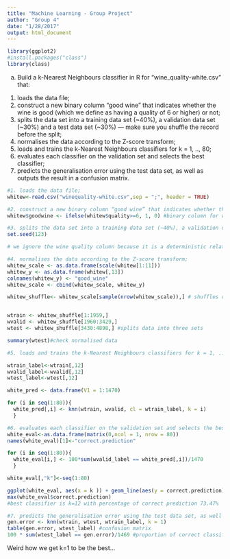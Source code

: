 ```yaml
---
title: "Machine Learning - Group Project"
author: "Group 4"
date: "1/28/2017"
output: html_document
---
```


```r
library(ggplot2)
#install.packages("class")
library(class)
```

(a) Build a k-Nearest Neighbours classifier in R for “wine_quality-white.csv” that:
1. loads the data file;
2. construct a new binary column “good wine” that indicates whether the wine is good
(which we define as having a quality of 6 or higher) or not;
3. splits the data set into a training data set (~40%), a validation data set (~30%) and a test data set (~30%) — make sure you shuffle the record before the split;
4. normalises the data according to the Z-score transform;
5. loads and trains the k-Nearest Neighbours classifiers for k = 1, .., 80;
6. evaluates each classifier on the validation set and selects the best classifier;
7. predicts the generalisation error using the test data set, as well as outputs the result in a confusion matrix.

```r
#1. loads the data file;
whitew<-read.csv("winequality-white.csv",sep = ";", header = TRUE)

#2. construct a new binary column “good wine” that indicates whether the wine is good (which we define as having a quality of 6 or higher) or not
whitew$goodwine <- ifelse(whitew$quality>=6, 1, 0) #binary column for wine quality

#3. splits the data set into a training data set (~40%), a validation data set (~30%) and atest data set (~30%) — make sure you shuffle the record before the split;
set.seed(123)

# we ignore the wine quality column because it is a deterministic relationship with good_wine

#4. normalises the data according to the Z-score transform;
whitew_scale <- as.data.frame(scale(whitew[1:11]))
whitew_y <- as.data.frame(whitew[,13])
colnames(whitew_y) <- "good_wine"
whitew_scale <- cbind(whitew_scale, whitew_y)

whitew_shuffle<- whitew_scale[sample(nrow(whitew_scale)),] # shuffles observations


wtrain <- whitew_shuffle[1:1959,]
wvalid <- whitew_shuffle[1960:3429,]
wtest <- whitew_shuffle[3430:4898,] #splits data into three sets

summary(wtest)#check normalised data

#5. loads and trains the k-Nearest Neighbours classifiers for k = 1, .., 80;

wtrain_label<-wtrain[,12]
wvalid_label<-wvalid[,12]
wtest_label<-wtest[,12]

white_pred <- data.frame(V1 = 1:1470)

for (i in seq(1:80)){
  white_pred[,i] <- knn(wtrain, wvalid, cl = wtrain_label, k = i)
  }

#6. evaluates each classifier on the validation set and selects the best classifier;
white_eval<-as.data.frame(matrix(0,ncol = 1, nrow = 80))
names(white_eval)[1]<-"correct.prediction"

for (i in seq(1:80)){
  white_eval[i,] <- 100*sum(wvalid_label == white_pred[,i])/1470
  }

white_eval[,"k"]<-seq(1:80)

ggplot(white_eval, aes(x = k )) + geom_line(aes(y = correct.prediction)) 
max(white_eval$correct.prediction)
#best classifier is k=12 with percentage of correct prediction 73.47%

#7. predicts the generalisation error using the test data set, as well as outputs the result in a confusion matrix.
gen.error <- knn(wtrain, wtest, wtrain_label, k = 1)
table(gen.error, wtest_label) #confusion matrix 
100 * sum(wtest_label == gen.error)/1469 #proportion of correct classification for k=12 is 92.30769%

```

Weird how we get k=1 to be the best...